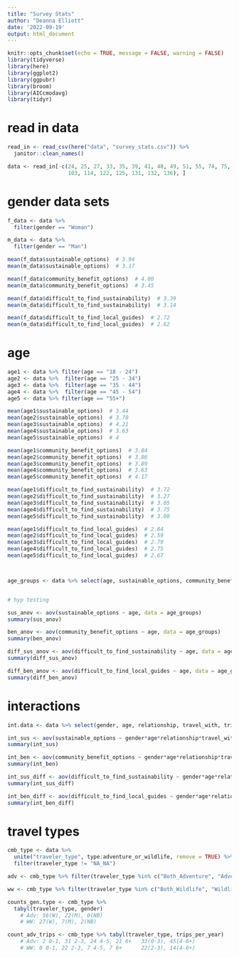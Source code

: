```yaml
---
title: "Survey Stats"
author: "Deanna Elliott"
date: '2022-09-19'
output: html_document
---
```


```r
knitr::opts_chunk$set(echo = TRUE, message = FALSE, warning = FALSE)
library(tidyverse)
library(here)
library(ggplot2)
library(ggpubr)
library(broom)
library(AICcmodavg)
library(tidyr)
```

# read in data

```r

read_in <- read_csv(here("data", "survey_stats.csv")) %>% 
  janitor::clean_names()

data <- read_in[-c(24, 25, 27, 33, 35, 39, 41, 48, 49, 51, 55, 74, 75, 80, 95, 97, 
                   103, 114, 122, 125, 131, 132, 136), ] 

```

# gender data sets

```r

f_data <- data %>% 
  filter(gender == "Woman")

m_data <- data %>% 
  filter(gender == "Man")

mean(f_data$sustainable_options)  # 3.94
mean(m_data$sustainable_options)  # 3.17

mean(f_data$community_benefit_options)  # 4.00
mean(m_data$community_benefit_options)  # 3.45

mean(f_data$difficult_to_find_sustainability)  # 3.39
mean(m_data$difficult_to_find_sustainability)  # 3.14

mean(f_data$difficult_to_find_local_guides)  # 2.72
mean(m_data$difficult_to_find_local_guides)  # 2.62

```


# age

```r

age1 <- data %>% filter(age == "18 - 24") 
age2 <- data %>%  filter(age == "25 - 34")
age3 <- data %>%  filter(age == "35 - 44")
age4 <- data %>%  filter(age == "45 - 54")
age5 <- data %>% filter(age == "55+")

mean(age1$sustainable_options)  # 3.44
mean(age2$sustainable_options)  # 3.70
mean(age3$sustainable_options)  # 4.21
mean(age4$sustainable_options)  # 3.63
mean(age5$sustainable_options)  # 4

mean(age1$community_benefit_options)  # 3.84
mean(age2$community_benefit_options)  # 3.86
mean(age3$community_benefit_options)  # 3.89
mean(age4$community_benefit_options)  # 3.63
mean(age5$community_benefit_options)  # 4.17

mean(age1$difficult_to_find_sustainability)  # 3.72
mean(age2$difficult_to_find_sustainability)  # 3.27
mean(age3$difficult_to_find_sustainability)  # 3.05
mean(age4$difficult_to_find_sustainability)  # 3.75
mean(age5$difficult_to_find_sustainability)  # 3.00

mean(age1$difficult_to_find_local_guides)  # 2.84
mean(age2$difficult_to_find_local_guides)  # 2.59
mean(age3$difficult_to_find_local_guides)  # 2.79
mean(age4$difficult_to_find_local_guides)  # 2.75
mean(age5$difficult_to_find_local_guides)  # 2.67



age_groups <- data %>% select(age, sustainable_options, community_benefit_options, difficult_to_find_sustainability, difficult_to_find_local_guides)


# hyp testing

sus_anov <- aov(sustainable_options ~ age, data = age_groups)
summary(sus_anov)

ben_anov <- aov(community_benefit_options ~ age, data = age_groups)
summary(ben_anov)

diff_sus_anov <- aov(difficult_to_find_sustainability ~ age, data = age_groups)
summary(diff_sus_anov)

diff_ben_anov <- aov(difficult_to_find_local_guides ~ age, data = age_groups)
summary(diff_ben_anov)

```

# interactions

```r

int.data <- data %>% select(gender, age, relationship, travel_with, trips_per_year, sustainable_options, community_benefit_options, difficult_to_find_sustainability, difficult_to_find_local_guides)

int_sus <- aov(sustainable_options ~ gender*age*relationship*travel_with*trips_per_year, data = int.data)
summary(int_sus)

int_ben <- aov(community_benefit_options ~ gender*age*relationship*travel_with*trips_per_year, data = int.data)
summary(int_ben)

int_sus_diff <- aov(difficult_to_find_sustainability ~ gender*age*relationship*travel_with*trips_per_year, data = int.data)
summary(int_sus_diff)

int_ben_diff <- aov(difficult_to_find_local_guides ~ gender*age*relationship*travel_with*trips_per_year, data = int.data)
summary(int_ben_diff)
```


# travel types

```r

cmb_type <- data %>% 
  unite("traveler_type", type:adventure_or_wildlife, remove = TRUE) %>% 
  filter(traveler_type != "NA_NA")

adv <- cmb_type %>% filter(traveler_type %in% c("Both_Adventure", "Adventure Traveler_NA"))

ww <- cmb_type %>% filter(traveler_type %in% c("Both_Wildlife", "Wildlife Watcher_NA"))

counts_gen.type <- cmb_type %>% 
  tabyl(traveler_type, gender)
    # Adv: 56(W), 22(M), 0(NB)
    # WW: 27(W), 7(M), 2(NB)

count_adv_trips <- cmb_type %>% tabyl(traveler_type, trips_per_year)
    # Adv: 2 0-1, 31 2-3, 24 4-5, 21 6+   33(0-3), 45(4-6+)
    # WW: 0 0-1, 22 2-3, 7 4-5, 7 6+      22(2-3), 14(4-6+)
```



